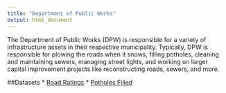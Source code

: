 ```yaml
---
title: "Department of Public Works"
output: html_document
---
```


The Department of Public Works (DPW) is responsible for a variety of infrastructure assets in their respective municipality. Typically, DPW is responsible for plowing the roads when it snows, filling potholes, cleaning and maintaining sewers, managing street lights, and working on larger capital improvement projects like reconstructing roads, sewers, and more.

##Datasets
* [Road Ratings](#)
* [Potholes Filled](#)